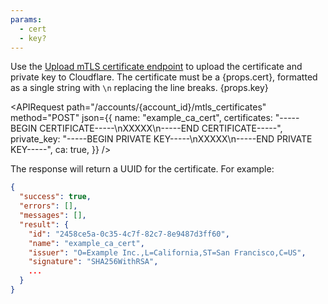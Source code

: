 ```yaml
---
params:
  - cert
  - key?
---
```



Use the [Upload mTLS certificate endpoint](/api/resources/mtls_certificates/methods/create/) to upload the certificate and private key to Cloudflare. The certificate must be a {props.cert}, formatted as a single string with `\n` replacing the line breaks. {props.key}

<APIRequest
  path="/accounts/{account_id}/mtls_certificates"
  method="POST"
  json={{
    name: "example_ca_cert",
    certificates: "-----BEGIN CERTIFICATE-----\nXXXXX\n-----END CERTIFICATE-----",
    private_key: "-----BEGIN PRIVATE KEY-----\nXXXXX\n-----END PRIVATE KEY-----",
    ca: true,
  }}
/>

The response will return a UUID for the certificate. For example:

```json null {6}
{
  "success": true,
  "errors": [],
  "messages": [],
  "result": {
    "id": "2458ce5a-0c35-4c7f-82c7-8e9487d3ff60",
    "name": "example_ca_cert",
    "issuer": "O=Example Inc.,L=California,ST=San Francisco,C=US",
    "signature": "SHA256WithRSA",
    ...
  }
}
```

